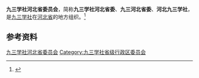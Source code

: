 {{Infobox PRCG
|机构名称 = 九三学社河北省委员会
|标志1    =
|格言1    =
|届数     = 
|任期始   = 
|任期终   =
|职位1    = 主任委员
|人员1    = 
|职位2    = 副主任委员
|人员2    =
|人数2    =
|职位3    =
|人员3    =
|组织法规 = 九三学社章程
|上级机构 = [[九三学社中央委员会|九三学社中央委员会]]
|机构类型 = [[民主党派|民主党派]][[中国一级行政区|省级行政区]][[委员会|委员会]]
|行政级别 = 正厅级
|场所1    = 
|地址1    = 
|邮编1    = 
|电话1    = 
|官网1    = {{url|http://www.93.he.cn/}}
}}
'''九三学社河北省委员会'''，简称'''九三学社河北省委'''、'''九三河北省委'''、'''河北九三学社'''，是[[九三学社|九三学社]]在[[河北省|河北省]]的地方组织。<ref>{{Cite web|title=本社介绍|url=http://www.93.gov.cn/bsjs/|accessdate=2020-09-03|work=九三学社中央委员会|archiveurl=https://web.archive.org/web/20200903053703/http://www.93.gov.cn/bsjs/|archivedate=2020-09-03|dead-url=no}}</ref>

== 参考资料 ==
{{reflist}}

{{中华人民共和国各省级行政区|委员会|九三学社|仅内地=yes}}

{{Authority control}}
[[Category:九三学社河北省委员会|]]
[[Category:九三学社省级行政区委员会|Category:九三学社省级行政区委员会]]